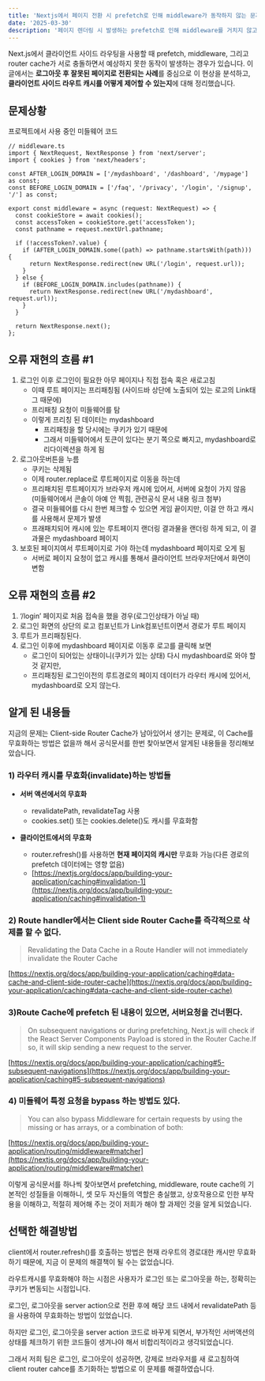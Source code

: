 ```yaml
---
title: 'Nextjs에서 페이지 전환 시 prefetch로 인해 middleware가 동작하지 않는 문제'
date: '2025-03-30'
description: '페이지 렌더링 시 발생하는 prefetch로 인해 middleware를 거치지 않고 페이지가 전환되는 문제를 겪었고, 이를 해결하며 클라이언트 사이드 라우트 캐시를 어떻게 제어할 수 있는지에 대해 정리했습니다.'
---
```



Next.js에서 클라이언트 사이드 라우팅을 사용할 때 prefetch, middleware, 그리고 router cache가 서로 충돌하면서 예상하지 못한 동작이 발생하는 경우가 있습니다. 이 글에서는 **로그아웃 후 잘못된 페이지로 전환되는 사례**를 중심으로 이 현상을 분석하고, **클라이언트 사이드 라우트 캐시를 어떻게 제어할 수 있는지**에 대해 정리했습니다.

## 문제상황

프로젝트에서 사용 중인 미들웨어 코드

```tsx
// middleware.ts
import { NextRequest, NextResponse } from 'next/server';
import { cookies } from 'next/headers';

const AFTER_LOGIN_DOMAIN = ['/mydashboard', '/dashboard', '/mypage'] as const;
const BEFORE_LOGIN_DOMAIN = ['/faq', '/privacy', '/login', '/signup', '/'] as const;

export const middleware = async (request: NextRequest) => {
  const cookieStore = await cookies();
  const accessToken = cookieStore.get('accessToken');
  const pathname = request.nextUrl.pathname;

  if (!accessToken?.value) {
    if (AFTER_LOGIN_DOMAIN.some((path) => pathname.startsWith(path))) {
      return NextResponse.redirect(new URL('/login', request.url));
    }
  } else {
    if (BEFORE_LOGIN_DOMAIN.includes(pathname)) {
      return NextResponse.redirect(new URL('/mydashboard', request.url));
    }
  }

  return NextResponse.next();
};
```

## 오류 재현의 흐름 #1

1.  로그인 이후 로그인이 필요한 아무 페이지나 직접 접속 혹은 새로고침
    -   이때 루트 페이지는 프리패칭됨 (사이드바 상단에 노출되어 있는 로고의 Link태그 때문에)
    -   프리패칭 요청이 미들웨어를 탐
    -   이렇게 프리칭 된 데이터는 mydashboard
        -   프리패칭을 할 당시에는 쿠키가 있기 때문에
        -   그래서 미들웨어에서 토큰이 있다는 분기 쪽으로 빠지고, mydashboard로 리다이렉션을 하게 됨
2.  로그아웃버튼을 누름
    -   쿠키는 삭제됨
    -   이제 router.replace로 루트페이지로 이동을 하는데
    -   프리패치된 루트페이지가 브라우저 캐시에 있어서, 서버에 요청이 가지 않음 (미들웨어에서 콘솔이 아예 안 찍힘, 관련공식 문서 내용 링크 첨부)
    -   결국 미들웨어를 다시 한번 체크할 수 있으면 게임 끝이지만, 이걸 안 하고 캐시를 사용해서 문제가 발생
    -   프래패치되어 캐시에 있는 루트페이지 랜더링 결과물을 랜더링 하게 되고, 이 결과물은 mydashboard 페이지
3.  보호된 페이지여서 루트페이지로 가야 하는데 mydashboard 페이지로 오게 됨
    -   서버로 페이지 요청이 없고 캐시를 통해서 클라이언트 브라우저단에서 화면이 변함

## 오류 재현의 흐름 #2

1.  ‘/login’ 페이지로 처음 접속을 했을 경우(로그인상태가 아닐 때)
2.  로그인 화면의 상단의 로고 컴포넌트가 Link컴포넌트이면서 경로가 루트 페이지
3.  루트가 프리패칭된다.
4.  로그인 이후에 mydashboard 페이지로 이동후 로고를 클릭해 보면
    -   로그인이 되어있는 상태이니(쿠키가 있는 상태) 다시 mydashboard로 와야 할 것 같지만,
    -   프리패칭된 로그인이전의 루트경로의 페이지 데이터가 라우터 캐시에 있어서, mydashboard로 오지 않는다.

## 알게 된 내용들

지금의 문제는 Client-side Router Cache가 남아있어서 생기는 문제로, 이 Cache를 무효화하는 방법은 없을까 해서 공식문서를 한번 찾아보면서 알게된 내용들을 정리해보았습니다.


### 1) 라우터 캐시를 무효화(invalidate)하는 방법들

- **서버 액션에서의 무효화**
  - revalidatePath, revalidateTag 사용  
  - cookies.set() 또는 cookies.delete()도 캐시를 무효화함  
  
- **클라이언트에서의 무효화**
  - router.refresh()를 사용하면 **현재 페이지의 캐시만** 무효화 가능(다른 경로의 prefetch 데이터에는 영향 없음)
  - [https://nextjs.org/docs/app/building-your-application/caching#invalidation-1](https://nextjs.org/docs/app/building-your-application/caching#invalidation-1)

### 2) Route handler에서는 Client side Router Cache를 즉각적으로 삭제를 할 수 없다.

> Revalidating the Data Cache in a Route Handler will not immediately invalidate the Router Cache

[https://nextjs.org/docs/app/building-your-application/caching#data-cache-and-client-side-router-cache](https://nextjs.org/docs/app/building-your-application/caching#data-cache-and-client-side-router-cache)

  
### 3)Route Cache에 prefetch 된 내용이 있으면, 서버요청을 건너뛴다.

> On subsequent navigations or during prefetching, Next.js will check if the React Server Components Payload is stored in the Router Cache.If so, it will skip sending a new request to the server.

[https://nextjs.org/docs/app/building-your-application/caching#5-subsequent-navigations](https://nextjs.org/docs/app/building-your-application/caching#5-subsequent-navigations)

### 4) 미들웨어 특정 요청을 bypass 하는 방법도 있다.

> You can also bypass Middleware for certain requests by using the missing or has arrays, or a combination of both:

[https://nextjs.org/docs/app/building-your-application/routing/middleware#matcher](https://nextjs.org/docs/app/building-your-application/routing/middleware#matcher)

이렇게 공식문서를 하나씩 찾아보면서 prefetching, middleware, route cache의 기본적인 성질들을 이해하니, 셋 모두 자신들의 역할은 충실했고, 상호작용으로 인한 부작용을 이해하고, 적절히 제어해 주는 것이 저희가 해야 할 과제인 것을 알게 되었습니다.

## 선택한 해결방법

client에서 router.refresh()를 호출하는 방법은 현재 라우트의 경로대한 캐시만 무효화하기 때문에, 지금 이 문제의 해결책이 될 수는 없었습니다.

라우트캐시를 무효화해야 하는 시점은 사용자가 로그인 또는 로그아웃을 하는, 정확히는 쿠키가 변동되는 시점입니다.

로그인, 로그아웃을 server action으로 전환 후에 해당 코드 내에서 revalidatePath 등을 사용하여 무효화하는 방법이 있었습니다.

하지만 로그인, 로그아웃을 server action 코드로 바꾸게 되면서, 부가적인 서버액션의 상태를 체크하기 위한 코드들이 생겨나야 해서 비합리적이라고 생각되었습니다.

그래서 저희 팀은 로그인, 로그아웃이 성공하면, 강제로 브라우저를 새 로고침하여 client router cahce를 초기화하는 방법으로 이 문제를 해결하였습니다.

